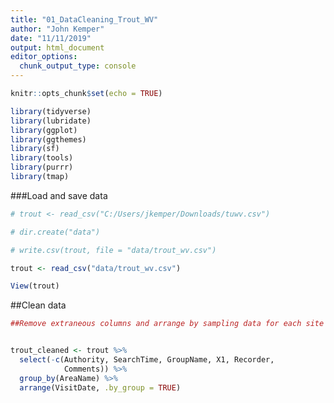 ```yaml
---
title: "01_DataCleaning_Trout_WV"
author: "John Kemper"
date: "11/11/2019"
output: html_document
editor_options: 
  chunk_output_type: console
---
```


```r
knitr::opts_chunk$set(echo = TRUE)

library(tidyverse)
library(lubridate)
library(ggplot)
library(ggthemes)
library(sf)
library(tools)
library(purrr)
library(tmap)

```


###Load and save data
```r

# trout <- read_csv("C:/Users/jkemper/Downloads/tuwv.csv")

# dir.create("data")

# write.csv(trout, file = "data/trout_wv.csv")

trout <- read_csv("data/trout_wv.csv")

View(trout)

```

##Clean data
```r

##Remove extraneous columns and arrange by sampling data for each site


trout_cleaned <- trout %>%
  select(-c(Authority, SearchTime, GroupName, X1, Recorder,
            Comments)) %>%
  group_by(AreaName) %>%
  arrange(VisitDate, .by_group = TRUE)


```


